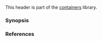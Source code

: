{{cpp/header/title|mdspan|notes={{mark c++23}}}}
{{cpp/header/navbar}}
This header is part of the [[cpp/container|containers]] library.

{{dsc begin}}
{{dsc h1|Classes}}
{{dsc inc|cpp/container/dsc mdspan}}
{{dsc inc|cpp/container/mdspan/dsc extents}}
{{dsc inc|cpp/container/mdspan/dsc layout_left}}
{{dsc inc|cpp/container/mdspan/dsc layout_right}}
{{dsc inc|cpp/container/mdspan/dsc layout_stride}}
{{dsc inc|cpp/container/mdspan/dsc layout_left_padded}}
{{dsc inc|cpp/container/mdspan/dsc layout_right_padded}}
{{dsc inc|cpp/container/mdspan/dsc default_accessor}}
{{dsc inc|cpp/container/mdspan/dsc strided_slice}}
{{dsc inc|cpp/container/mdspan/dsc submdspan_mapping_result}}

{{dsc h1|Alias templates}}
{{dsc inc|cpp/container/mdspan/dsc dextents}}

{{dsc h1|Functions}}
{{dsc inc|cpp/container/mdspan/dsc submdspan_extents}}
{{dsc inc|cpp/container/mdspan/dsc submdspan}}

{{dsc h1|Tags}}
{{dsc inc|cpp/container/mdspan/dsc full_extent}}
{{dsc end}}

===Synopsis===
{{cpp/synopsis/mdspan}}

===References===
{{ref std c++23}}
{{ref std|title=Header {{tt|&lt;mdspan&gt;}} synopsis|id=mdspan.syn|section=24.7.4}}
{{ref std end}}

{{langlinks|de|es|ja|ru|zh}}